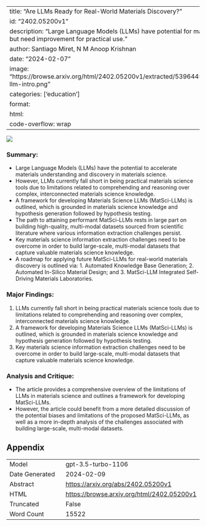 
---
title: "Are LLMs Ready for Real-World Materials Discovery?"
id: "2402.05200v1"
description: "Large Language Models (LLMs) have potential for materials science, but need improvement for practical use."
author: Santiago Miret, N M Anoop Krishnan
date: "2024-02-07"
image: "https://browse.arxiv.org/html/2402.05200v1/extracted/5396445/figures/matsci-llm-intro.png"
categories: ['education']
format:
  html:
    code-overflow: wrap
---

![](https://browse.arxiv.org/html/2402.05200v1/extracted/5396445/figures/matsci-llm-intro.png)

### Summary:
- Large Language Models (LLMs) have the potential to accelerate materials understanding and discovery in materials science.
- However, LLMs currently fall short in being practical materials science tools due to limitations related to comprehending and reasoning over complex, interconnected materials science knowledge.
- A framework for developing Materials Science LLMs (MatSci-LLMs) is outlined, which is grounded in materials science knowledge and hypothesis generation followed by hypothesis testing.
- The path to attaining performant MatSci-LLMs rests in large part on building high-quality, multi-modal datasets sourced from scientific literature where various information extraction challenges persist.
- Key materials science information extraction challenges need to be overcome in order to build large-scale, multi-modal datasets that capture valuable materials science knowledge.
- A roadmap for applying future MatSci-LLMs for real-world materials discovery is outlined via: 1. Automated Knowledge Base Generation; 2. Automated In-Silico Material Design; and 3. MatSci-LLM Integrated Self-Driving Materials Laboratories.

### Major Findings:
1. LLMs currently fall short in being practical materials science tools due to limitations related to comprehending and reasoning over complex, interconnected materials science knowledge.
2. A framework for developing Materials Science LLMs (MatSci-LLMs) is outlined, which is grounded in materials science knowledge and hypothesis generation followed by hypothesis testing.
3. Key materials science information extraction challenges need to be overcome in order to build large-scale, multi-modal datasets that capture valuable materials science knowledge.

### Analysis and Critique:
- The article provides a comprehensive overview of the limitations of LLMs in materials science and outlines a framework for developing MatSci-LLMs.
- However, the article could benefit from a more detailed discussion of the potential biases and limitations of the proposed MatSci-LLMs, as well as a more in-depth analysis of the challenges associated with building large-scale, multi-modal datasets.

## Appendix

|          |          |
|----------|----------|
| Model     | gpt-3.5-turbo-1106       |
| Date Generated     | 2024-02-09       |
| Abstract | [https://arxiv.org/abs/2402.05200v1](https://arxiv.org/abs/2402.05200v1)        |
| HTML     | [https://browse.arxiv.org/html/2402.05200v1](https://browse.arxiv.org/html/2402.05200v1)       |
| Truncated       | False       |
| Word Count       | 15522       |